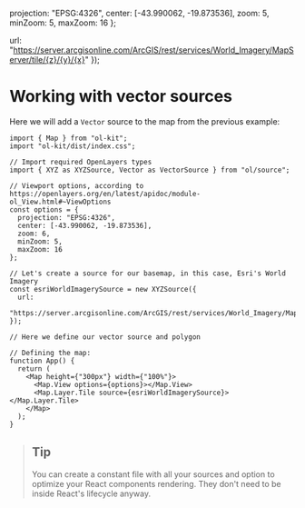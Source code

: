 
  projection: "EPSG:4326",
  center: [-43.990062, -19.873536],
  zoom: 5,
  minZoom: 5,
  maxZoom: 16
};

  url:
    "https://server.arcgisonline.com/ArcGIS/rest/services/World_Imagery/MapServer/tile/{z}/{y}/{x}"
});


<Meta title="Examples/Map/Working with vector sources" component={Map} />

# Working with vector sources

Here we will add a `Vector` source to the map from the previous example:

```tsx
import { Map } from "ol-kit";
import "ol-kit/dist/index.css";

// Import required OpenLayers types
import { XYZ as XYZSource, Vector as VectorSource } from "ol/source";

// Viewport options, according to https://openlayers.org/en/latest/apidoc/module-ol_View.html#~ViewOptions
const options = {
  projection: "EPSG:4326",
  center: [-43.990062, -19.873536],
  zoom: 6,
  minZoom: 5,
  maxZoom: 16
};

// Let's create a source for our basemap, in this case, Esri's World Imagery
const esriWorldImagerySource = new XYZSource({
  url:
    "https://server.arcgisonline.com/ArcGIS/rest/services/World_Imagery/MapServer/tile/{z}/{y}/{x}"
});

// Here we define our vector source and polygon

// Defining the map:
function App() {
  return (
    <Map height={"300px"} width={"100%"}>
      <Map.View options={options}></Map.View>
      <Map.Layer.Tile source={esriWorldImagerySource}></Map.Layer.Tile>
    </Map>
  );
}
```

> ## Tip
>
> You can create a constant file with all your sources and option to optimize your React components rendering. They don't need to be inside React's lifecycle anyway.

<Story name="Adding a basemap layer">
  <Map height={"300px"} width={"100%"}>
    <Map.View options={options} />
    <Map.Layer.Tile source={esriWorldImagerySource} />
    <Map.Layer.Vector source={vectorSource} />
  </Map>
</Story>
